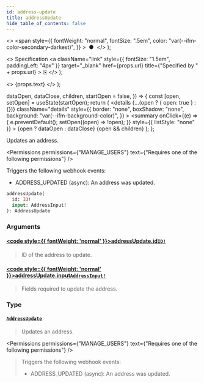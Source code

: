 ```yaml
---
id: address-update
title: addressUpdate
hide_table_of_contents: false
---
```


  <>
    <span
      style={{
        fontWeight: "normal",
        fontSize: ".5em",
        color: "var(--ifm-color-secondary-darkest)",
      }}
    >
      &nbsp;●&nbsp;
    </span>
  </>
);

  <>
    Specification
    <a
      className="link"
      style={{ fontSize: "1.5em", paddingLeft: "4px" }}
      target="\_blank"
      href={props.url}
      title={"Specified by " + props.url}
    >
      ⎘
    </a>
  </>
);

  <>
    <span className={props.class}>{props.text}</span>
  </>
);


  dataOpen,
  dataClose,
  children,
  startOpen = false,
}) => {
  const [open, setOpen] = useState(startOpen);
  return (
    <details
      {...(open ? { open: true } : {})}
      className="details"
      style={{
        border: "none",
        boxShadow: "none",
        background: "var(--ifm-background-color)",
      }}
    >
      <summary
        onClick={(e) => {
          e.preventDefault();
          setOpen((open) => !open);
        }}
        style={{ listStyle: "none" }}
      >
        {open ? dataOpen : dataClose}
      </summary>
      {open && children}
    </details>
  );
};

Updates an address.

<Permissions
  permissions={"MANAGE_USERS"}
  text={"Requires one of the following permissions"}
/>

Triggers the following webhook events:

- ADDRESS_UPDATED (async): An address was updated.

```graphql
addressUpdate(
  id: ID!
  input: AddressInput!
): AddressUpdate
```

### Arguments

#### [<code style={{ fontWeight: 'normal' }}>addressUpdate.<b>id</b></code>](#)<Bullet />[`ID!`](../../../api-reference/miscellaneous/scalars/id) <Badge class="badge badge--secondary" text="non-null"/> <Badge class="badge badge--secondary" text="scalar"/>

> ID of the address to update.

#### [<code style={{ fontWeight: 'normal' }}>addressUpdate.<b>input</b></code>](#)<Bullet />[`AddressInput!`](../../../api-reference/miscellaneous/inputs/address-input) <Badge class="badge badge--secondary" text="non-null"/> <Badge class="badge badge--secondary" text="input"/>

> Fields required to update the address.

### Type

#### [`AddressUpdate`](../../../api-reference/users/objects/address-update) <Badge class="badge badge--secondary" text="object"/>

> Updates an address.

<Permissions
  permissions={"MANAGE_USERS"}
  text={"Requires one of the following permissions"}
/>

> Triggers the following webhook events:
>
> - ADDRESS_UPDATED (async): An address was updated.

